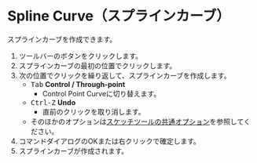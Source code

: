 
# Spline Curve（スプラインカーブ）

<Reference shortcut="" command="Spline Curve" button="ツールバー" />

スプラインカーブを作成できます。

1. ツールバーのボタンをクリックします。
2. スプラインカーブの最初の位置でクリックします。
3. 次の位置でクリックを繰り返して、スプラインカーブを作成します。
   - <kbd>Tab</kbd> **Control /  Through-point**
      - Control Point Curveに切り替えます。
   - <kbd>Ctrl-Z</kbd> **Undo**
      - 直前のクリックを取り消します。
   - そのほかのオプションは[スケッチツールの共通オプション](common-options)を参照してください。
4. コマンドダイアログのOKまたは右クリックで確定します。
5. スプラインカーブが作成されます。